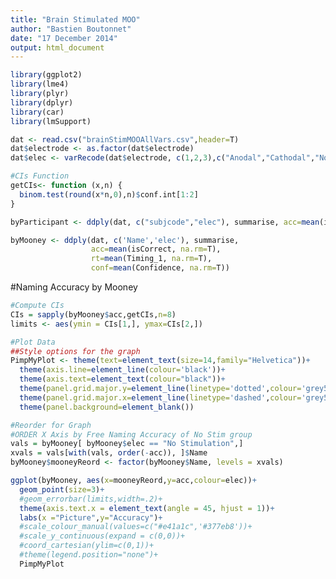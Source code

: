 ```yaml
---
title: "Brain Stimulated MOO"
author: "Bastien Boutonnet"
date: "17 December 2014"
output: html_document
---
```


```r
library(ggplot2)
library(lme4)
library(plyr)
library(dplyr)
library(car)
library(lmSupport)

dat <- read.csv("brainStimMOOAllVars.csv",header=T)
dat$electrode <- as.factor(dat$electrode)
dat$elec <- varRecode(dat$electrode, c(1,2,3),c("Anodal","Cathodal","No Stimulation"))

#CIs Function
getCIs<- function (x,n) {
  binom.test(round(x*n,0),n)$conf.int[1:2]
}

byParticipant <- ddply(dat, c("subjcode","elec"), summarise, acc=mean(isCorrect,na.rm=T))

byMooney <- ddply(dat, c('Name','elec'), summarise,
                  acc=mean(isCorrect, na.rm=T),
                  rt=mean(Timing_1, na.rm=T),
                  conf=mean(Confidence, na.rm=T))
```

#Naming Accuracy by Mooney
```r
#Compute CIs
CIs = sapply(byMooney$acc,getCIs,n=8)
limits <- aes(ymin = CIs[1,], ymax=CIs[2,])
```

```r
#Plot Data
##Style options for the graph
PimpMyPlot <- theme(text=element_text(size=14,family="Helvetica"))+
  theme(axis.line=element_line(colour='black'))+
  theme(axis.text=element_text(colour="black"))+
  theme(panel.grid.major.y=element_line(linetype='dotted',colour='grey50',size=0.3))+
  theme(panel.grid.major.x=element_line(linetype='dashed',colour='grey50',size=0.3))+
  theme(panel.background=element_blank())

#Reorder for Graph
#ORDER X Axis by Free Naming Accuracy of No Stim group
vals = byMooney[ byMooney$elec == "No Stimulation",]
xvals = vals[with(vals, order(-acc)), ]$Name
byMooney$mooneyReord <- factor(byMooney$Name, levels = xvals)

```

```r
ggplot(byMooney, aes(x=mooneyReord,y=acc,colour=elec))+
  geom_point(size=3)+
  #geom_errorbar(limits,width=.2)+
  theme(axis.text.x = element_text(angle = 45, hjust = 1))+
  labs(x ="Picture",y="Accuracy")+
  #scale_colour_manual(values=c("#e41a1c",'#377eb8'))+
  #scale_y_continuous(expand = c(0,0))+
  #coord_cartesian(ylim=c(0,1))+
  #theme(legend.position="none")+
  PimpMyPlot
```
